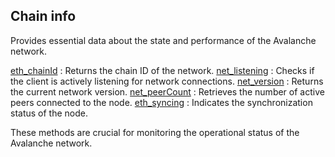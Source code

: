 ## Chain info

Provides essential data about the state and performance of the Avalanche network.

[eth_chainId](/avalanche-api/chaininfo/eth_chainId) : Returns the chain ID of the network.
[net_listening](/avalanche-api/chaininfo/net_listening) : Checks if the client is actively listening for network connections.
[net_version](/avalanche-api/chaininfo/net_version) : Returns the current network version.
[net_peerCount](/avalanche-api/chaininfo/net_peerCount) : Retrieves the number of active peers connected to the node.
[eth_syncing](/avalanche-api/chaininfo/eth_syncing) : Indicates the synchronization status of the node.

These methods are crucial for monitoring the operational status of the Avalanche network.
